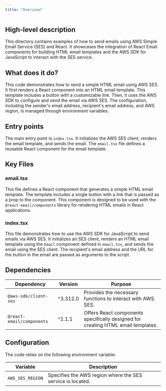 ```yaml
---
title: "Overview"
---
```


## High-level description
This directory contains examples of how to send emails using AWS Simple Email Service (SES) and React. It showcases the integration of React Email components for building HTML email templates and the AWS SDK for JavaScript to interact with the SES service.

## What does it do?
This code demonstrates how to send a simple HTML email using AWS SES. It first renders a React component into an HTML email template. This template includes a button with a customizable link. Then, it uses the AWS SDK to configure and send the email via AWS SES. The configuration, including the sender's email address, recipient's email address, and AWS region, is managed through environment variables.

## Entry points
The main entry point is `index.tsx`. It initializes the AWS SES client, renders the email template, and sends the email. The `email.tsx` file defines a reusable React component for the email template.

## Key Files

### email.tsx
This file defines a React component that generates a simple HTML email template. The template includes a single button with a link that is passed as a prop to the component. This component is designed to be used with the `@react-email/components` library for rendering HTML emails in React applications.

### index.tsx
This file demonstrates how to use the AWS SDK for JavaScript to send emails via AWS SES. It initializes an SES client, renders an HTML email template using the `Email` component defined in `email.tsx`, and sends the email using the SES client. The recipient's email address and the URL for the button in the email are passed as arguments to the script.

## Dependencies

| Dependency | Version | Purpose |
|---|---|---|
| `@aws-sdk/client-ses` | ^3.312.0 | Provides the necessary functions to interact with AWS SES. |
| `@react-email/components` | ^1.1.1 | Offers React components specifically designed for creating HTML email templates. |

## Configuration
The code relies on the following environment variable:

| Variable | Description |
|---|---|
| `AWS_SES_REGION` | Specifies the AWS region where the SES service is located. |
